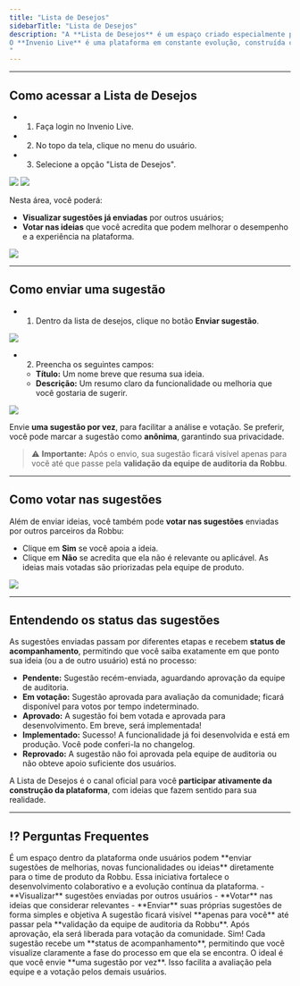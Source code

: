 ```yaml
---
title: "Lista de Desejos"
sidebarTitle: "Lista de Desejos"
description: "A **Lista de Desejos** é um espaço criado especialmente para que você, usuário da plataforma, possa **compartilhar sugestões de melhorias, novas funcionalidades ou ideias inovadoras** diretamente com o time de produto da Robbu.
O **Invenio Live** é uma plataforma em constante evolução, construída com foco total na experiência do usuário. Grande parte das funcionalidades são implementadas com base nas sugestões de nossos clientes.
"
---
```

---
## Como acessar a Lista de Desejos

- 1.	Faça login no Invenio Live.
- 2.	No topo da tela, clique no menu do usuário.
- 3.	Selecione a opção "Lista de Desejos".

<img src="https://robbublob.blob.core.windows.net/docs/InvenioLive/lista-de-desejos/img1listadedesejos.png" />
<img src="https://robbublob.blob.core.windows.net/docs/InvenioLive/lista-de-desejos/img1.1listadedesejos.png" />

Nesta área, você poderá:

-	**Visualizar sugestões já enviadas** por outros usuários;
-	**Votar nas ideias** que você acredita que podem melhorar o desempenho e a experiência na plataforma.

<img src="https://robbublob.blob.core.windows.net/docs/InvenioLive/lista-de-desejos/img2.1listadedesejos.png" />


---

## Como enviar uma sugestão

- 1.	Dentro da lista de desejos, clique no botão **Enviar sugestão**.
<img src="https://robbublob.blob.core.windows.net/docs/InvenioLive/lista-de-desejos/img2listadedesejos.png" />

- 2.	Preencha os seguintes campos:
    - 	**Título:** Um nome breve que resuma sua ideia.
    -   **Descrição:** Um resumo claro da funcionalidade ou melhoria que você gostaria de sugerir.

<img src="https://robbublob.blob.core.windows.net/docs/InvenioLive/lista-de-desejos/img3listadedesejos.png" />

Envie **uma sugestão por vez**, para facilitar a análise e votação. Se preferir, você pode marcar a sugestão como **anônima**, garantindo sua privacidade.

>⚠️ **Importante:** Após o envio, sua sugestão ficará visível apenas para você até que passe pela **validação da equipe de auditoria da Robbu**.

---

## Como votar nas sugestões

Além de enviar ideias, você também pode **votar nas sugestões** enviadas por outros parceiros da Robbu:
-	Clique em **Sim** se você apoia a ideia.
-	Clique em **Não** se acredita que ela não é relevante ou aplicável.
As ideias mais votadas são priorizadas pela equipe de produto.

<img src="https://robbublob.blob.core.windows.net/docs/InvenioLive/lista-de-desejos/img4listadedesejos.png" />

---

## Entendendo os status das sugestões

As sugestões enviadas passam por diferentes etapas e recebem **status de acompanhamento**, permitindo que você saiba exatamente em que ponto sua ideia (ou a de outro usuário) está no processo:
-	**Pendente:** Sugestão recém-enviada, aguardando aprovação da equipe de auditoria.
-	**Em votação:** Sugestão aprovada para avaliação da comunidade; ficará disponível para votos por tempo indeterminado.
-	**Aprovado:** A sugestão foi bem votada e aprovada para desenvolvimento. Em breve, será implementada!
-	**Implementado:** Sucesso! A funcionalidade já foi desenvolvida e está em produção. Você pode conferi-la no changelog.
-	**Reprovado:** A sugestão não foi aprovada pela equipe de auditoria ou não obteve apoio suficiente dos usuários.

A Lista de Desejos é o canal oficial para você **participar ativamente da construção da plataforma**, com ideias que fazem sentido para sua realidade.

---

## ⁉️ Perguntas Frequentes

<AccordionGroup>

  <Accordion title="O que é a Lista de Desejos do Invenio Live?">
    É um espaço dentro da plataforma onde usuários podem **enviar sugestões de melhorias, novas funcionalidades ou ideias** diretamente para o time de produto da Robbu. Essa iniciativa fortalece o desenvolvimento colaborativo e a evolução contínua da plataforma.
  </Accordion>

  <Accordion title="Quais ações posso realizar dentro da Lista de Desejos?">
    - **Visualizar** sugestões enviadas por outros usuários  
    - **Votar** nas ideias que considerar relevantes  
    - **Enviar** suas próprias sugestões de forma simples e objetiva
  </Accordion>

  <Accordion title="O que acontece após o envio da sugestão?">
    A sugestão ficará visível **apenas para você** até passar pela **validação da equipe de auditoria da Robbu**. Após aprovação, ela será liberada para votação da comunidade.
  </Accordion>

  <Accordion title="Posso acompanhar o andamento da minha sugestão?">
    Sim! Cada sugestão recebe um **status de acompanhamento**, permitindo que você visualize claramente a fase do processo em que ela se encontra.
  </Accordion>

  <Accordion title="Posso enviar mais de uma sugestão ao mesmo tempo?">
    O ideal é que você envie **uma sugestão por vez**. Isso facilita a avaliação pela equipe e a votação pelos demais usuários.
  </Accordion>

</AccordionGroup>

